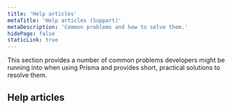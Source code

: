 ```yaml
---
title: 'Help articles'
metaTitle: 'Help articles (Support)'
metaDescription: 'Common problems and how to solve them.'
hidePage: false
staticLink: true
---
```


<TopBlock>

This section provides a number of common problems developers might be running into when using Prisma and provides short, practical solutions to resolve them.

</TopBlock>

## Help articles

<Subsections />
